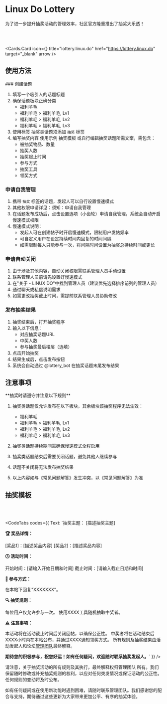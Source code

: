<br></br>


# Linux Do Lottery

为了进一步提升抽奖活动的管理效率，社区官方隆重推出了抽奖大乐透！

<br></br>

<Cards.Card
   icon={<Gavel animate/>}
   title="lottery.linux.do"
   href="https://lottery.linux.do"
   target="_blank"
  arrow
/>

## 使用方法

<Steps>
### 创建话题

1. 填写一个吸引人的话题标题
2. 确保话题板块正确分类
   - 福利羊毛
   - 福利羊毛 > 福利羊毛, Lv1
   - 福利羊毛 > 福利羊毛, Lv2
   - 福利羊毛 > 福利羊毛, Lv3
3. 使用标签
抽奖类话题须添加 `抽奖` 标签
4. 编写抽奖内容
使用示例 <Link href="#抽奖模版" className="text-blue-500">抽奖模板</Link> 或自行编辑抽奖话题所需文案，需包含：
   - 被抽奖物品、数量
   - 抽奖人数
   - 抽奖起止时间
   - 参与方式
   - 抽奖工具
   - 领奖方式

### 申请自我管理

1. 携带 `抽奖` 标签的话题，发起人可以自行设置慢速模式
2. 其他权限申请详见：须知：申请自我管理
3. 在话题发布成功后，点击设置选项（小齿轮）申请自我管理，系统会自动开启慢速模式权限
4. 慢速模式说明：
   - 发起人可在创建帖子时开启慢速模式，限制用户发帖频率
   - 可自定义用户在设定持续时间内回复的时间间隔
   - 如需限制每人只能参与一次，将间隔时间设置为抽奖总持续时间或更长

### 申请自动关闭

1. 由于涉及其他内容，自动关闭权限需联系管理人员手动设置
2. 联系管理人员前请先设置好慢速模式
3. 在"关于 - LINUX DO"中找到管理人员（建议优先选择排序前列的管理人员）
4. 通过聊天或私信说明需求
5. 如需更改抽奖截止时间，需提前联系管理人员协助修改

### 发布抽奖结果

1. 抽奖结束后，打开抽奖程序
2. 输入以下信息：
   - 对应抽奖话题URL
   - 中奖人数
   - 参与抽奖最后楼层（选填）
3. 点击开始抽奖
4. 结果生成后，点击发布按钮
5. 系统会自动通过 @lottery_bot 在抽奖话题末尾发布结果
</Steps>

## 注意事项

<Callout type="warning">
**抽奖时请遵守并注意以下规则**

1. 抽奖类话题仅允许发布在以下板块，其余板块该抽奖程序无法生效：
   - 福利羊毛
   - 福利羊毛 > 福利羊毛, Lv1
   - 福利羊毛 > 福利羊毛, Lv2
   - 福利羊毛 > 福利羊毛, Lv3

2. 抽奖类话题持续期间需确保慢速模式全程启用

3. 抽奖类话题结束后需要关闭话题，避免其他人继续参与

4. 话题不关闭将无法发布抽奖结果

5. 以上内容如与《常见问题解答》发生冲突，以《常见问题解答》为准

</Callout>

## 抽奖模板

<br></br>

<CodeTabs
  codes={{
    Text: `抽奖主题： [描述抽奖主题]

**🏆 奖品详情：**

[奖品1]：[描述奖品内容]
[奖品2]：[描述奖品内容]

**🕒 活动时间：**

开始时间：[请输入开始日期和时间]
截止时间：[请输入截止日期和时间]

**📝 参与方式：**

在本帖下回复"XXXXXXX"。

**🔍 抽奖规则：**

每位用户仅允许参与一次。
使用XXXX工具随机抽取中奖者。

**⚠️ 注意事项：**

本活动将在活动截止时间后关闭回帖，以确保公正性。
中奖者将在活动结束后XXXX小时内在本帖公布，并通过XXXX通知领奖方式。
所有规则及抽奖结果由活动发起人和论坛[管理团队](https://linux.do/about)最终解释。

**期待您的积极参与，祝您好运！如有任何疑问，欢迎随时联系抽奖发起人。**`
  }}
/>

请注意，关于抽奖活动的所有规则及其执行，最终解释权归管理团队 所有。我们保留随时修改或补充抽奖规则的权利，以应对任何突发情况或保证活动的公正性。任何规则的变动将及时公布。

如有任何疑问或在使用新功能时遇到困难，请随时联系管理团队。我们感谢您的配合与支持，期待通过这些更新为大家带来更加公平、有序的抽奖体验。